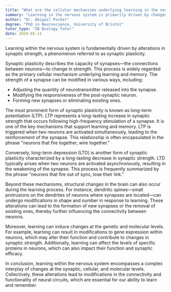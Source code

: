 ```yaml
---
title: "What are the cellular mechanisms underlying learning in the nervous system?"
summary: "Learning in the nervous system is primarily driven by changes in synaptic strength, a process known as synaptic plasticity."
author: "Dr. Abigail Parker"
degree: "PhD in Neuroscience, University of Bristol"
tutor_type: "IB Biology Tutor"
date: 2024-05-11
---
```


Learning within the nervous system is fundamentally driven by alterations in synaptic strength, a phenomenon referred to as synaptic plasticity.

Synaptic plasticity describes the capacity of synapses—the connections between neurons—to change in strength. This process is widely regarded as the primary cellular mechanism underlying learning and memory. The strength of a synapse can be modified in various ways, including:

- Adjusting the quantity of neurotransmitter released into the synapse.
- Modifying the responsiveness of the post-synaptic neuron.
- Forming new synapses or eliminating existing ones.

The most prominent form of synaptic plasticity is known as long-term potentiation (LTP). LTP represents a long-lasting increase in synaptic strength that occurs following high-frequency stimulation of a synapse. It is one of the key mechanisms that support learning and memory. LTP is triggered when two neurons are activated simultaneously, leading to the reinforcement of the synapse. This relationship is often encapsulated in the phrase "neurons that fire together, wire together."

Conversely, long-term depression (LTD) is another form of synaptic plasticity characterized by a long-lasting decrease in synaptic strength. LTD typically arises when two neurons are activated asynchronously, resulting in the weakening of the synapse. This process is frequently summarized by the phrase "neurons that fire out of sync, lose their link."

Beyond these mechanisms, structural changes in the brain can also occur during the learning process. For instance, dendritic spines—small protrusions on the dendrites of neurons where synapses are located—can undergo modifications in shape and number in response to learning. These alterations can lead to the formation of new synapses or the removal of existing ones, thereby further influencing the connectivity between neurons.

Moreover, learning can induce changes at the genetic and molecular levels. For example, learning can result in modifications to gene expression within neurons, which may alter their function and contribute to changes in synaptic strength. Additionally, learning can affect the levels of specific proteins in neurons, which can also impact their function and synaptic efficacy.

In conclusion, learning within the nervous system encompasses a complex interplay of changes at the synaptic, cellular, and molecular levels. Collectively, these alterations lead to modifications in the connectivity and functionality of neural circuits, which are essential for our ability to learn and remember.
    